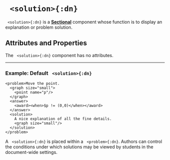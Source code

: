 


# ` <solution>{:dn}`



` <solution>{:dn}` is a [**Sectional**](../reference/essentialConcepts/#componentTypes) component whose function is to display an explanation or problem solution.

## Attributes and Properties 
The ` <solution>{:dn}` component has no attributes.
 <PropDisplay name='solution'/>

---

### Example: Default ` <solution>{:dn}`


```doenet-editor-horiz
<problem>Move the point.
  <graph size="small">
    <point name="p"/>
  </graph>
  <answer>
    <award><when>$p != (0,0)</when></award>
  </answer>
  <solution>
    A nice explanation of all the fine details.
    <graph size="small"/>
  </solution>
</problem>
```



A ` <solution>{:dn}` is placed within a ` <problem>{:dn}`. Authors can control the conditions under which solutions may be viewed by students in the document-wide settings.

